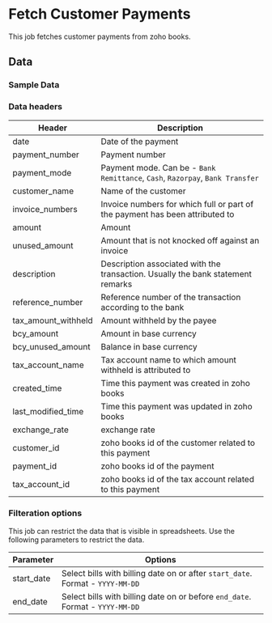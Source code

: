 # Fetch Customer Payments

This job fetches customer payments from zoho books. 

## Data

### Sample Data

<Gsheet
  src="https://docs.google.com/spreadsheets/d/1-gX-uq5YrTW-6gQJYM-mNXitEOfJLTiQCvPtV8CR1Yc/edit#gid=42412730"
/>

### Data headers

| Header | Description |
|----|----|
| date | Date of the payment |
| payment_number | Payment number |
| payment_mode | Payment mode. Can be - `Bank Remittance`, `Cash`, `Razorpay`, `Bank Transfer` |
| customer_name | Name of the customer |
| invoice_numbers | Invoice numbers for which full or part of the payment has been attributed to |
| amount | Amount  |
| unused_amount | Amount that is not knocked off against an invoice |
| description | Description associated with the transaction. Usually the bank statement remarks |
| reference_number | Reference number of the transaction according to the bank |
| tax_amount_withheld | Amount withheld by the payee |
| bcy_amount | Amount in base currency  |
| bcy_unused_amount | Balance in base currency |
| tax_account_name | Tax account name to which amount withheld is attributed to |
| created_time | Time this payment was created in zoho books |
| last_modified_time | Time this payment was updated in zoho books |
| exchange_rate | exchange rate |
| customer_id | zoho books id of the customer related to this payment |
| payment_id | zoho books id of the payment |
| tax_account_id | zoho books id of the tax account related to this payment |
### Filteration options

This job can restrict the data that is visible in spreadsheets. Use the following parameters to restrict the data.

| Parameter | Options |
|----|----|
| start_date | Select bills with billing date on or after `start_date`. Format - `YYYY-MM-DD` |
| end_date | Select bills with billing date on or before `end_date`. Format - `YYYY-MM-DD` |
<!---
| contact_id | Select bills related to a particular contact (either customer or vendor). Contact id is the id of the customer or vendor from zoho books.  |
-->

<!---
## Others

### Similar jobs

Similar sort of data can be achieved by using get accounting transaction job and filtering it by invoice type. 

### Reports that use this job

Here are some of the report templates that use this job: 
-->